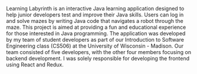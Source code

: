 Learning Labyrinth is an interactive Java learning application designed to help junior developers test and improve their Java skills. Users can log in and solve mazes by writing Java code that navigates a robot through the maze. This project is aimed at providing a fun and educational experience for those interested in Java programming. The application was developed by my team of student developers as part of our Introduction to Software Engineering class (CS506) at the University of Wisconsin - Madison. Our team consisted of five developers, with the other four members focusing on backend development. I was solely responsible for developing the frontend using React and Redux.
